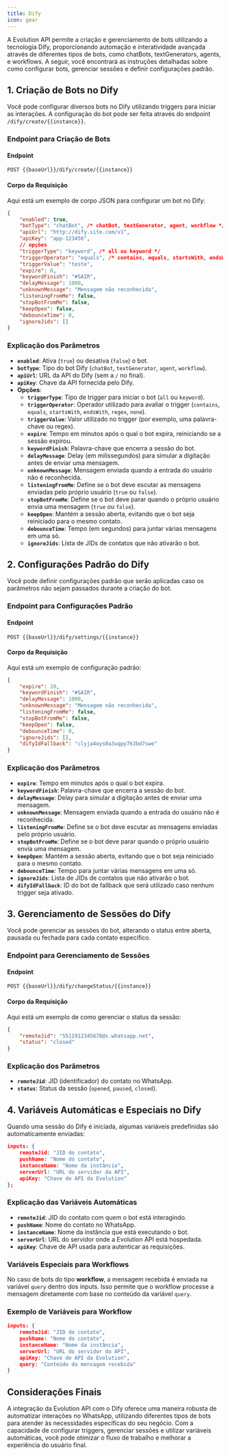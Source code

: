 ```yaml
---
title: Dify
icon: gear
---
```


A Evolution API permite a criação e gerenciamento de bots utilizando a tecnologia Dify, proporcionando automação e interatividade avançada através de diferentes tipos de bots, como chatBots, textGenerators, agents, e workflows. A seguir, você encontrará as instruções detalhadas sobre como configurar bots, gerenciar sessões e definir configurações padrão.

## 1. Criação de Bots no Dify

Você pode configurar diversos bots no Dify utilizando triggers para iniciar as interações. A configuração do bot pode ser feita através do endpoint `/dify/create/{{instance}}`.

### Endpoint para Criação de Bots

#### Endpoint

~~~http
POST {{baseUrl}}/dify/create/{{instance}}
~~~

#### Corpo da Requisição

Aqui está um exemplo de corpo JSON para configurar um bot no Dify:

~~~json
{
    "enabled": true,
    "botType": "chatBot", /* chatBot, textGenerator, agent, workflow */
    "apiUrl": "http://dify.site.com/v1",
    "apiKey": "app-123456",
    // opções
    "triggerType": "keyword", /* all ou keyword */
    "triggerOperator": "equals", /* contains, equals, startsWith, endsWith, regex, none */
    "triggerValue": "teste",
    "expire": 0,
    "keywordFinish": "#SAIR",
    "delayMessage": 1000,
    "unknownMessage": "Mensagem não reconhecida",
    "listeningFromMe": false,
    "stopBotFromMe": false,
    "keepOpen": false,
    "debounceTime": 0,
    "ignoreJids": []
}
~~~

### Explicação dos Parâmetros

- **`enabled`**: Ativa (`true`) ou desativa (`false`) o bot.
- **`botType`**: Tipo do bot Dify (`chatBot`, `textGenerator`, `agent`, `workflow`).
- **`apiUrl`**: URL da API do Dify (sem a `/` no final).
- **`apiKey`**: Chave da API fornecida pelo Dify.
- **Opções**:
  - **`triggerType`**: Tipo de trigger para iniciar o bot (`all` ou `keyword`).
  - **`triggerOperator`**: Operador utilizado para avaliar o trigger (`contains`, `equals`, `startsWith`, `endsWith`, `regex`, `none`).
  - **`triggerValue`**: Valor utilizado no trigger (por exemplo, uma palavra-chave ou regex).
  - **`expire`**: Tempo em minutos após o qual o bot expira, reiniciando se a sessão expirou.
  - **`keywordFinish`**: Palavra-chave que encerra a sessão do bot.
  - **`delayMessage`**: Delay (em milissegundos) para simular a digitação antes de enviar uma mensagem.
  - **`unknownMessage`**: Mensagem enviada quando a entrada do usuário não é reconhecida.
  - **`listeningFromMe`**: Define se o bot deve escutar as mensagens enviadas pelo próprio usuário (`true` ou `false`).
  - **`stopBotFromMe`**: Define se o bot deve parar quando o próprio usuário envia uma mensagem (`true` ou `false`).
  - **`keepOpen`**: Mantém a sessão aberta, evitando que o bot seja reiniciado para o mesmo contato.
  - **`debounceTime`**: Tempo (em segundos) para juntar várias mensagens em uma só.
  - **`ignoreJids`**: Lista de JIDs de contatos que não ativarão o bot.

## 2. Configurações Padrão do Dify

Você pode definir configurações padrão que serão aplicadas caso os parâmetros não sejam passados durante a criação do bot.

### Endpoint para Configurações Padrão

#### Endpoint

~~~http
POST {{baseUrl}}/dify/settings/{{instance}}
~~~

#### Corpo da Requisição

Aqui está um exemplo de configuração padrão:

~~~json
{
    "expire": 20,
    "keywordFinish": "#SAIR",
    "delayMessage": 1000,
    "unknownMessage": "Mensagem não reconhecida",
    "listeningFromMe": false,
    "stopBotFromMe": false,
    "keepOpen": false,
    "debounceTime": 0,
    "ignoreJids": [],
    "difyIdFallback": "clyja4oys0a3uqpy7k3bd7swe"
}
~~~

### Explicação dos Parâmetros

- **`expire`**: Tempo em minutos após o qual o bot expira.
- **`keywordFinish`**: Palavra-chave que encerra a sessão do bot.
- **`delayMessage`**: Delay para simular a digitação antes de enviar uma mensagem.
- **`unknownMessage`**: Mensagem enviada quando a entrada do usuário não é reconhecida.
- **`listeningFromMe`**: Define se o bot deve escutar as mensagens enviadas pelo próprio usuário.
- **`stopBotFromMe`**: Define se o bot deve parar quando o próprio usuário envia uma mensagem.
- **`keepOpen`**: Mantém a sessão aberta, evitando que o bot seja reiniciado para o mesmo contato.
- **`debounceTime`**: Tempo para juntar várias mensagens em uma só.
- **`ignoreJids`**: Lista de JIDs de contatos que não ativarão o bot.
- **`difyIdFallback`**: ID do bot de fallback que será utilizado caso nenhum trigger seja ativado.

## 3. Gerenciamento de Sessões do Dify

Você pode gerenciar as sessões do bot, alterando o status entre aberta, pausada ou fechada para cada contato específico.

### Endpoint para Gerenciamento de Sessões

#### Endpoint

~~~http
POST {{baseUrl}}/dify/changeStatus/{{instance}}
~~~

#### Corpo da Requisição

Aqui está um exemplo de como gerenciar o status da sessão:

~~~json
{
    "remoteJid": "5511912345678@s.whatsapp.net",
    "status": "closed"
}
~~~

### Explicação dos Parâmetros

- **`remoteJid`**: JID (identificador) do contato no WhatsApp.
- **`status`**: Status da sessão (`opened`, `paused`, `closed`).

## 4. Variáveis Automáticas e Especiais no Dify

Quando uma sessão do Dify é iniciada, algumas variáveis predefinidas são automaticamente enviadas:

~~~json
inputs: {
    remoteJid: "JID do contato",
    pushName: "Nome do contato",
    instanceName: "Nome da instância",
    serverUrl: "URL do servidor da API",
    apiKey: "Chave de API da Evolution"
};
~~~

### Explicação das Variáveis Automáticas

- **`remoteJid`**: JID do contato com quem o bot está interagindo.
- **`pushName`**: Nome do contato no WhatsApp.
- **`instanceName`**: Nome da instância que está executando o bot.
- **`serverUrl`**: URL do servidor onde a Evolution API está hospedada.
- **`apiKey`**: Chave de API usada para autenticar as requisições.

### Variáveis Especiais para Workflows

No caso de bots do tipo **workflow**, a mensagem recebida é enviada na variável `query` dentro dos inputs. Isso permite que o workflow processe a mensagem diretamente com base no conteúdo da variável `query`.

### Exemplo de Variáveis para Workflow

~~~json
inputs: {
    remoteJid: "JID do contato",
    pushName: "Nome do contato",
    instanceName: "Nome da instância",
    serverUrl: "URL do servidor da API",
    apiKey: "Chave de API da Evolution",
    query: "Conteúdo da mensagem recebida"
}
~~~

## Considerações Finais

A integração da Evolution API com o Dify oferece uma maneira robusta de automatizar interações no WhatsApp, utilizando diferentes tipos de bots para atender às necessidades específicas do seu negócio. Com a capacidade de configurar triggers, gerenciar sessões e utilizar variáveis automáticas, você pode otimizar o fluxo de trabalho e melhorar a experiência do usuário final.